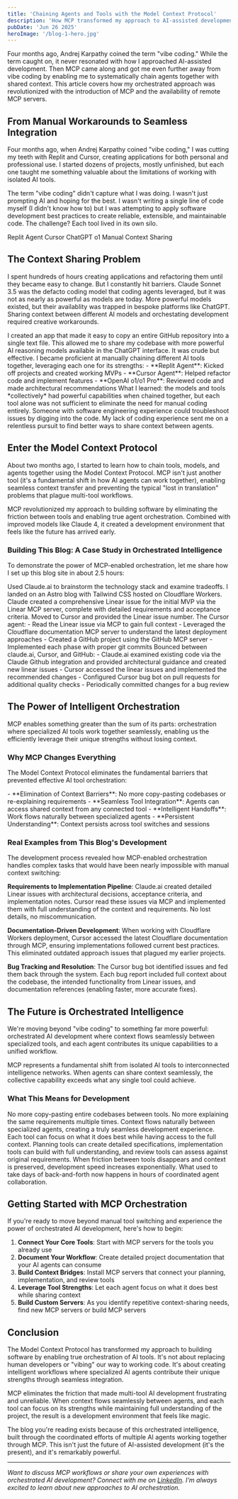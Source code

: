 ```yaml
---
title: 'Chaining Agents and Tools with the Model Context Protocol'
description: 'How MCP transformed my approach to AI-assisted development by enabling seamless context sharing between specialized AI tools, moving beyond manual copy-paste workflows to true agent orchestration.'
pubDate: 'Jun 26 2025'
heroImage: '/blog-1-hero.jpg'
---
```


<CalloutBox type="note" title="Beyond Vibe Coding">
Four months ago, Andrej Karpathy coined the term "vibe coding." While the term caught on, it never resonated with how I approached AI-assisted development. Then MCP came along and got me even further away from vibe coding by enabling me to systematically chain agents together with shared context. This article covers how my orchestrated approach was revolutionized with the introduction of MCP and the availability of remote MCP servers.
</CalloutBox>

## From Manual Workarounds to Seamless Integration

Four months ago, when Andrej Karpathy coined "vibe coding," I was cutting my teeth with Replit and Cursor, creating applications for both personal and professional use. I started dozens of projects, mostly unfinished, but each one taught me something valuable about the limitations of working with isolated AI tools.

The term "vibe coding" didn't capture what I was doing. I wasn't just prompting AI and hoping for the best. I wasn't writing a single line of code myself (I didn't know how to) but I was attempting to apply software development best practices to create reliable, extensible, and maintainable code. The challenge? Each tool lived in its own silo.

<TechStack title="My Early AI Development Stack">
  <span class="tech-badge">Replit Agent</span>
  <span class="tech-badge">Cursor</span>
  <span class="tech-badge">ChatGPT o1</span>
  <span class="tech-badge tech-badge-warning">Manual Context Sharing</span>
</TechStack>

## The Context Sharing Problem

I spent hundreds of hours creating applications and refactoring them until they became easy to change. But I constantly hit barriers. Claude Sonnet 3.5 was the defacto coding model that coding agents leveraged, but it was not as nearly as powerful as models are today. More powerful models existed, but their availablity was trapped in bespoke platforms like ChatGPT. Sharing context between different AI models and orchestating development required creative workarounds.

<ProcessStep number="1" title="The Copy-Paste Workflow">
I created an app that made it easy to copy an entire GitHub repository into a single text file. This allowed me to share my codebase with more powerful AI reasoning models available in the ChatGPT interface. It was crude but effective.
</ProcessStep>

<ProcessStep number="2" title="Manual Tool Chaining">
I became proficient at manually chaining different AI tools together, leveraging each one for its strengths:
- **Replit Agent**: Kicked off projects and created working MVPs
- **Cursor Agent**: Helped refactor code and implement features
- **OpenAI o1/o1 Pro**: Reviewed code and made architectural recommendations
</ProcessStep>

<ProcessStep number="3" title="The Collective Intelligence">
What I learned: the models and tools *collectively* had powerful capabilities when chained together, but each tool alone was not sufficient to eliminate the need for manual coding entirely. Someone with software engineering experience could troubleshoot issues by digging into the code. My lack of coding experience sent me on a relentless pursuit to find better ways to share context between agents.
</ProcessStep>

## Enter the Model Context Protocol

About two months ago, I started to learn how to chain tools, models, and agents together using the Model Context Protocol. MCP isn't just another tool (it's a fundamental shift in how AI agents can work together), enabling seamless context transfer and preventing the typical "lost in translation" problems that plague multi-tool workflows.

<CalloutBox type="success" title="The Game Changer">
MCP revolutionized my approach to building software by eliminating the friction between tools and enabling true agent orchestration. Combined with improved models like Claude 4, it created a development environment that feels like the future has arrived early.
</CalloutBox>

### Building This Blog: A Case Study in Orchestrated Intelligence

To demonstrate the power of MCP-enabled orchestration, let me share how I set up this blog site in about 2.5 hours:

<ProcessStep number="1" title="Strategic Planning with Seamless Context">
Used Claude.ai to brainstorm the technology stack and examine tradeoffs. I landed on an Astro blog with Tailwind CSS hosted on Cloudflare Workers. Claude created a comprehensive Linear issue for the initial MVP via the Linear MCP server, complete with detailed requirements and acceptance criteria.
</ProcessStep>

<ProcessStep number="2" title="Implementation with Full Context Awareness">
Moved to Cursor and provided the Linear issue number. The Cursor agent:
- Read the Linear issue via MCP to gain full context
- Leveraged the Cloudflare documentation MCP server to understand the latest deployment approaches
- Created a GitHub project using the GitHub MCP server
- Implemented each phase with proper git commits
</ProcessStep>

<ProcessStep number="3" title="Iterative Refinement with Orchestrated Intelligence">
Bounced between claude.ai, Cursor, and GitHub:
- Claude.ai examined existing code via the Claude Github integration and provided architectural guidance and created new linear issues
- Cursor accessed the linear issues and implemented the recommended changes
- Configured Cursor bug bot on pull requests for additional quality checks
- Periodically committed changes for a bug review
</ProcessStep>

## The Power of Intelligent Orchestration

MCP enables something greater than the sum of its parts: orchestration where specialized AI tools work together seamlessly, enabling us the efficiently leverage their unique strengths without losing context.

### Why MCP Changes Everything

The Model Context Protocol eliminates the fundamental barriers that prevented effective AI tool orchestration:

<CalloutBox type="info" title="MCP's Revolutionary Impact">
- **Elimination of Context Barriers**: No more copy-pasting codebases or re-explaining requirements
- **Seamless Tool Integration**: Agents can access shared context from any connected tool
- **Intelligent Handoffs**: Work flows naturally between specialized agents
- **Persistent Understanding**: Context persists across tool switches and sessions
</CalloutBox>

### Real Examples from This Blog's Development

The development process revealed how MCP-enabled orchestration handles complex tasks that would have been nearly impossible with manual context switching:

**Requirements to Implementation Pipeline**: Claude.ai created detailed Linear issues with architectural decisions, acceptance criteria, and implementation notes. Cursor read these issues via MCP and implemented them with full understanding of the context and requirements. No lost details, no miscommunication.

**Documentation-Driven Development**: When working with Cloudflare Workers deployment, Cursor accessed the latest Cloudflare documentation through MCP, ensuring implementations followed current best practices. This eliminated outdated approach issues that plagued my earlier projects.

**Bug Tracking and Resolution**: The Cursor bug bot identified issues and fed them back through the system. Each bug report included full context about the codebase, the intended functionality from Linear issues, and documentation references (enabling faster, more accurate fixes).

## The Future is Orchestrated Intelligence

We're moving beyond "vibe coding" to something far more powerful: orchestrated AI development where context flows seamlessly between specialized tools, and each agent contributes its unique capabilities to a unified workflow.

<CalloutBox type="info" title="The Orchestration Revolution">
MCP represents a fundamental shift from isolated AI tools to interconnected intelligence networks. When agents can share context seamlessly, the collective capability exceeds what any single tool could achieve.
</CalloutBox>

### What This Means for Development

<ProcessStep number="1" title="Elimination of Manual Context Management">
No more copy-pasting entire codebases between tools. No more explaining the same requirements multiple times. Context flows naturally between specialized agents, creating a truly seamless development experience.
</ProcessStep>

<ProcessStep number="2" title="Intelligent Specialization">
Each tool can focus on what it does best while having access to the full context. Planning tools can create detailed specifications, implementation tools can build with full understanding, and review tools can assess against original requirements.
</ProcessStep>

<ProcessStep number="3" title="Exponentially Accelerated Development">
When friction between tools disappears and context is preserved, development speed increases exponentially. What used to take days of back-and-forth now happens in hours of coordinated agent collaboration.
</ProcessStep>

## Getting Started with MCP Orchestration

If you're ready to move beyond manual tool switching and experience the power of orchestrated AI development, here's how to begin:

1. **Connect Your Core Tools**: Start with MCP servers for the tools you already use
2. **Document Your Workflow**: Create detailed project documentation that your AI agents can consume
3. **Build Context Bridges**: Install MCP servers that connect your planning, implementation, and review tools
4. **Leverage Tool Strengths**: Let each agent focus on what it does best while sharing context
5. **Build Custom Servers**: As you identify repetitive context-sharing needs, find new MCP servers or build MCP servers

<ResourceCard
  title="Model Context Protocol Documentation"
  url="https://modelcontextprotocol.io/"
  description="The official MCP documentation with implementation guides and server examples."
  type="docs"
  author="Anthropic"
/>

<ResourceCard
  title="Cloudflare MCP Servers"
  url="https://developers.cloudflare.com/agents/model-context-protocol/mcp-servers-for-cloudflare/"
  description="Official MCP servers for Cloudflare services including Workers, R2, D1, and more."
  type="tool"
  author="Cloudflare"
/>

<ResourceCard
  title="Andrej Karpathy on Vibe Coding"
  url="https://x.com/karpathy/status/1886192184808149383"
  description="The original tweet that coined the term 'vibe coding' and sparked discussions about AI-assisted development."
  type="article"
  author="Andrej Karpathy"
/>

## Conclusion

The Model Context Protocol has transformed my approach to building software by enabling true orchestration of AI tools. It's not about replacing human developers or "vibing" our way to working code. It's about creating intelligent workflows where specialized AI agents contribute their unique strengths through seamless integration.

MCP eliminates the friction that made multi-tool AI development frustrating and unreliable. When context flows seamlessly between agents, and each tool can focus on its strengths while maintaining full understanding of the project, the result is a development environment that feels like magic.

The blog you're reading exists because of this orchestrated intelligence, built through the coordinated efforts of multiple AI agents working together through MCP. This isn't just the future of AI-assisted development (it's the present), and it's remarkably powerful.

---

*Want to discuss MCP workflows or share your own experiences with orchestrated AI development? Connect with me on [LinkedIn](https://www.linkedin.com/in/michael-collier-5565b919/). I'm always excited to learn about new approaches to AI orchestration.*
